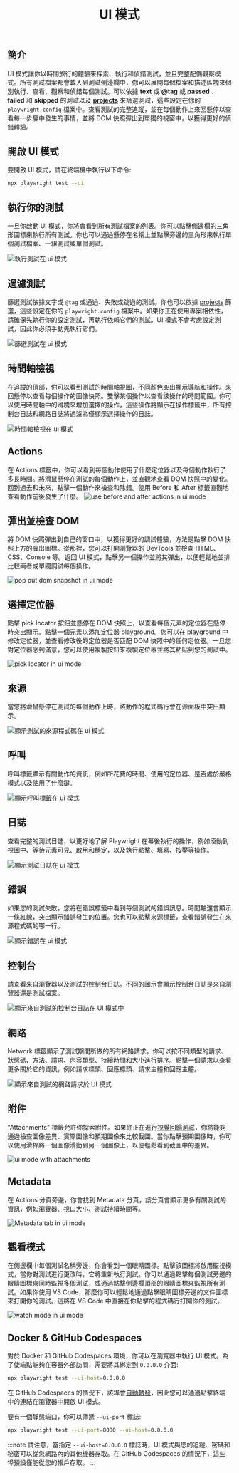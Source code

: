 ﻿---
id: test-ui-mode
title: "UI 模式"
---


## 簡介

UI 模式讓你以時間旅行的體驗來探索、執行和偵錯測試，並且完整配備觀察模式。所有測試檔案都會載入到測試側邊欄中，你可以展開每個檔案和描述區塊來個別執行、查看、觀察和偵錯每個測試。可以依據 **text** 或 **@tag** 或 **passed** 、 **failed** 和 **skipped** 的測試以及 [**projects**](./test-projects) 來篩選測試，這些設定在你的 `playwright.config` 檔案中。查看測試的完整追蹤，並在每個動作上來回懸停以查看每一步驟中發生的事情，並將 DOM 快照彈出到單獨的視窗中，以獲得更好的偵錯體驗。

<LiteYouTube id="d0u6XhXknzU" title="Playwrights UI Mode" />

## 開啟 UI 模式

要開啟 UI 模式，請在終端機中執行以下命令:

```bash
npx playwright test --ui
```

## 執行你的測試

一旦你啟動 UI 模式，你將會看到所有測試檔案的列表。你可以點擊側邊欄的三角形圖標來執行所有測試。你也可以通過懸停在名稱上並點擊旁邊的三角形來執行單個測試檔案、一組測試或單個測試。

![執行測試在 ui 模式](https://github.com/microsoft/playwright/assets/13063165/6b87712f-64a5-4d73-a91d-6562b864712c)

## 過濾測試

篩選測試依據文字或 `@tag` 或通過、失敗或跳過的測試。你也可以依據 [projects](./test-projects) 篩選，這些設定在你的 `playwright.config` 檔案中。如果你正在使用專案相依性，請確保先執行你的設定測試，再執行依賴它們的測試。UI 模式不會考慮設定測試，因此你必須手動先執行它們。

![篩選測試在 ui 模式](https://github.com/microsoft/playwright/assets/13063165/6f05e589-036d-45d5-9078-38134e1261e4)

## 時間軸檢視

在追蹤的頂部，你可以看到測試的時間軸視圖，不同顏色突出顯示導航和操作。來回懸停以查看每個操作的圖像快照。雙擊某個操作以查看該操作的時間範圍。你可以使用時間軸中的滑塊來增加選擇的操作，這些操作將顯示在操作標籤中，所有控制台日誌和網路日誌將過濾為僅顯示選擇操作的日誌。

![時間軸檢視在 ui 模式](https://github.com/microsoft/playwright/assets/13063165/811a9985-32aa-4a3e-9869-de32053cf468)

## Actions

在 Actions 標籤中，你可以看到每個動作使用了什麼定位器以及每個動作執行了多長時間。將滑鼠懸停在測試的每個動作上，並直觀地查看 DOM 快照中的變化。回到過去和未來，點擊一個動作來檢查和除錯。使用 Before 和 After 標籤直觀地查看動作前後發生了什麼。 ![use before and after actions in ui mode](https://github.com/microsoft/playwright/assets/13063165/7b22fab5-7346-4b98-8fdd-a78ed280647f)

## 彈出並檢查 DOM

將 DOM 快照彈出到自己的窗口中，以獲得更好的調試體驗，方法是點擊 DOM 快照上方的彈出圖標。從那裡，您可以打開瀏覽器的 DevTools 並檢查 HTML、CSS、Console 等。返回 UI 模式，點擊另一個操作並將其彈出，以便輕鬆地並排比較兩者或單獨調試每個操作。

![pop out dom snapshot in ui mode](https://github.com/microsoft/playwright/assets/13063165/f9f43a0c-78d7-4574-9a58-c69d2ec53c8f)

## 選擇定位器

點擊 pick locator 按鈕並懸停在 DOM 快照上，以查看每個元素的定位器在懸停時突出顯示。點擊一個元素以添加定位器 playground。您可以在 playground 中修改定位器，並查看修改後的定位器是否匹配 DOM 快照中的任何定位器。一旦您對定位器感到滿意，您可以使用複製按鈕來複製定位器並將其粘貼到您的測試中。

![pick locator in ui mode](https://github.com/microsoft/playwright/assets/13063165/9e7eeb84-bd26-4010-8614-75e24b56c716)

## 來源

當您將滑鼠懸停在測試的每個動作上時，該動作的程式碼行會在源面板中突出顯示。

![顯示測試的來源程式碼在 ui 模式](https://github.com/microsoft/playwright/assets/13063165/49b9fa2a-8a57-4044-acaa-0a2ea4784c5c)

## 呼叫

呼叫標籤顯示有關動作的資訊，例如所花費的時間、使用的定位器、是否處於嚴格模式以及使用了什麼鍵。

![顯示呼叫標籤在 ui 模式](https://github.com/microsoft/playwright/assets/13063165/442314c3-0b16-4400-bf25-c198f8654849)

## 日誌

查看完整的測試日誌，以更好地了解 Playwright 在幕後執行的操作，例如滾動到視圖中、等待元素可見、啟用和穩定，以及執行點擊、填寫、按壓等操作。

![顯示測試日誌在 ui 模式](https://github.com/microsoft/playwright/assets/13063165/1d214ee5-2c07-414d-a342-f88d0864ac89)

## 錯誤

如果您的測試失敗，您將在錯誤標籤中看到每個測試的錯誤訊息。時間軸還會顯示一條紅線，突出顯示錯誤發生的位置。您也可以點擊來源標籤，查看錯誤發生在來源程式碼的哪一行。

![顯示錯誤在 ui 模式](https://github.com/microsoft/playwright/assets/13063165/ffca2fd1-5349-41fb-ade9-ace143bb2c58)

## 控制台

請查看來自瀏覽器以及測試的控制台日誌。不同的圖示會顯示控制台日誌是來自瀏覽器還是測試檔案。

![顯示來自測試的控制台日誌在 UI 模式中](https://github.com/microsoft/playwright/assets/13063165/b6a44763-da04-4152-bbac-3369ca4a60ac)

## 網路

Network 標籤顯示了測試期間所做的所有網路請求。你可以按不同類型的請求、狀態碼、方法、請求、內容類型、持續時間和大小進行排序。點擊一個請求以查看更多關於它的資訊，例如請求標頭、回應標頭、請求主體和回應主體。

![顯示來自測試的網路請求於 UI 模式](https://github.com/microsoft/playwright/assets/13063165/946c2722-447a-4005-9518-b4e9b73a8240)

## 附件

"Attachments" 標籤允許你探索附件。如果你正在進行[視覺回歸測試](./test-snapshots.mdx)，你將能夠通過檢查圖像差異、實際圖像和預期圖像來比較截圖。當你點擊預期圖像時，你可以使用滑桿將一個圖像滑動到另一個圖像上，以便輕鬆看到截圖中的差異。

![ui mode with attachments](https://github.com/microsoft/playwright/assets/13063165/bb83b406-84ed-4380-a96c-0e62d1388093)

## Metadata

在 Actions 分頁旁邊，你會找到 Metadata 分頁，該分頁會顯示更多有關測試的資訊，例如瀏覽器、視口大小、測試持續時間等。

![Metadata tab in ui mode](https://github.com/microsoft/playwright/assets/13063165/befff46e-381a-41c2-8259-e47442add425)

## 觀看模式

在側邊欄中每個測試名稱旁邊，你會看到一個眼睛圖標。點擊該圖標將啟用監視模式，當你對測試進行更改時，它將重新執行測試。你可以通過點擊每個測試旁邊的眼睛圖標來同時監視多個測試，或通過點擊側邊欄頂部的眼睛圖標來監視所有測試。如果你使用 VS Code，那麼你可以輕鬆地通過點擊眼睛圖標旁邊的文件圖標來打開你的測試。這將在 VS Code 中直接在你點擊的程式碼行打開你的測試。

![watch mode in ui mode](https://github.com/microsoft/playwright/assets/13063165/20d7d44c-b52d-43ff-8871-8b828671f3da)

## Docker & GitHub Codespaces

對於 Docker 和 GitHub Codespaces 環境，你可以在瀏覽器中執行 UI 模式。為了使端點能夠在容器外部訪問，需要將其綁定到 `0.0.0.0` 介面:

```bash
npx playwright test --ui-host=0.0.0.0
```

在 GitHub Codespaces 的情況下，該埠會[自動轉發](https://docs.github.com/en/codespaces/developing-in-codespaces/forwarding-ports-in-your-codespace#about-forwarded-ports)，因此您可以通過點擊終端中的連結在瀏覽器中開啟 UI 模式。

要有一個靜態端口，你可以傳遞 `--ui-port` 標誌:

```bash
npx playwright test --ui-port=8080 --ui-host=0.0.0.0
```

:::note
請注意，當指定 `--ui-host=0.0.0.0` 標誌時，UI 模式與您的追蹤、密碼和秘密可以從您網路內的其他機器存取。在 GitHub Codespaces 的情況下，這些埠預設僅能從您的帳戶存取。
:::




[Accessibility]: /api/class-accessibility.mdx "Accessibility"
[Android]: /api/class-android.mdx "Android"
[AndroidDevice]: /api/class-androiddevice.mdx "AndroidDevice"
[AndroidInput]: /api/class-androidinput.mdx "AndroidInput"
[AndroidSocket]: /api/class-androidsocket.mdx "AndroidSocket"
[AndroidWebView]: /api/class-androidwebview.mdx "AndroidWebView"
[APIRequest]: /api/class-apirequest.mdx "APIRequest"
[APIRequestContext]: /api/class-apirequestcontext.mdx "APIRequestContext"
[APIResponse]: /api/class-apiresponse.mdx "APIResponse"
[APIResponseAssertions]: /api/class-apiresponseassertions.mdx "APIResponseAssertions"
[Browser]: /api/class-browser.mdx "Browser"
[BrowserContext]: /api/class-browsercontext.mdx "BrowserContext"
[BrowserServer]: /api/class-browserserver.mdx "BrowserServer"
[BrowserType]: /api/class-browsertype.mdx "BrowserType"
[CDPSession]: /api/class-cdpsession.mdx "CDPSession"
[Clock]: /api/class-clock.mdx "Clock"
[ConsoleMessage]: /api/class-consolemessage.mdx "ConsoleMessage"
[Coverage]: /api/class-coverage.mdx "Coverage"
[Dialog]: /api/class-dialog.mdx "Dialog"
[Download]: /api/class-download.mdx "Download"
[Electron]: /api/class-electron.mdx "Electron"
[ElectronApplication]: /api/class-electronapplication.mdx "ElectronApplication"
[ElementHandle]: /api/class-elementhandle.mdx "ElementHandle"
[FileChooser]: /api/class-filechooser.mdx "FileChooser"
[Frame]: /api/class-frame.mdx "Frame"
[FrameLocator]: /api/class-framelocator.mdx "FrameLocator"
[GenericAssertions]: /api/class-genericassertions.mdx "GenericAssertions"
[JSHandle]: /api/class-jshandle.mdx "JSHandle"
[Keyboard]: /api/class-keyboard.mdx "Keyboard"
[Locator]: /api/class-locator.mdx "Locator"
[LocatorAssertions]: /api/class-locatorassertions.mdx "LocatorAssertions"
[Logger]: /api/class-logger.mdx "Logger"
[Mouse]: /api/class-mouse.mdx "Mouse"
[Page]: /api/class-page.mdx "Page"
[PageAssertions]: /api/class-pageassertions.mdx "PageAssertions"
[Playwright]: /api/class-playwright.mdx "Playwright"
[PlaywrightAssertions]: /api/class-playwrightassertions.mdx "PlaywrightAssertions"
[Request]: /api/class-request.mdx "Request"
[Response]: /api/class-response.mdx "Response"
[Route]: /api/class-route.mdx "Route"
[Selectors]: /api/class-selectors.mdx "Selectors"
[SnapshotAssertions]: /api/class-snapshotassertions.mdx "SnapshotAssertions"
[TimeoutError]: /api/class-timeouterror.mdx "TimeoutError"
[Touchscreen]: /api/class-touchscreen.mdx "Touchscreen"
[Tracing]: /api/class-tracing.mdx "Tracing"
[Video]: /api/class-video.mdx "Video"
[WebError]: /api/class-weberror.mdx "WebError"
[WebSocket]: /api/class-websocket.mdx "WebSocket"
[Worker]: /api/class-worker.mdx "Worker"
[Fixtures]: /api/class-fixtures.mdx "Fixtures"
[FullConfig]: /api/class-fullconfig.mdx "FullConfig"
[FullProject]: /api/class-fullproject.mdx "FullProject"
[Test]: /api/class-test.mdx "Test"
[TestConfig]: /api/class-testconfig.mdx "TestConfig"
[TestInfo]: /api/class-testinfo.mdx "TestInfo"
[TestInfoError]: /api/class-testinfoerror.mdx "TestInfoError"
[TestOptions]: /api/class-testoptions.mdx "TestOptions"
[TestProject]: /api/class-testproject.mdx "TestProject"
[WorkerInfo]: /api/class-workerinfo.mdx "WorkerInfo"
[Location]: /api/class-location.mdx "Location"
[Reporter]: /api/class-reporter.mdx "Reporter"
[Suite]: /api/class-suite.mdx "Suite"
[TestCase]: /api/class-testcase.mdx "TestCase"
[TestError]: /api/class-testerror.mdx "TestError"
[TestResult]: /api/class-testresult.mdx "TestResult"
[TestStep]: /api/class-teststep.mdx "TestStep"
[Element]: https://developer.mozilla.org/en-US/docs/Web/API/element "Element"
[EvaluationArgument]: /evaluating.mdx#evaluation-argument "EvaluationArgument"
[Promise]: https://developer.mozilla.org/en-US/docs/Web/JavaScript/Reference/Global_Objects/Promise "Promise"
[iterator]: https://developer.mozilla.org/en-US/docs/Web/JavaScript/Reference/Iteration_protocols "Iterator"
[origin]: https://developer.mozilla.org/en-US/docs/Glossary/Origin "Origin"
[selector]: https://developer.mozilla.org/en-US/docs/Web/CSS/CSS_Selectors "selector"
[Serializable]: https://developer.mozilla.org/en-US/docs/Web/JavaScript/Reference/Global_Objects/JSON/stringify#Description "Serializable"
[UIEvent.detail]: https://developer.mozilla.org/en-US/docs/Web/API/UIEvent/detail "UIEvent.detail"
[UnixTime]: https://en.wikipedia.org/wiki/Unix_time "Unix Time"
[xpath]: https://developer.mozilla.org/en-US/docs/Web/XPath "xpath"

[Array]: https://developer.mozilla.org/en-US/docs/Web/JavaScript/Reference/Global_Objects/Array "Array"
[boolean]: https://developer.mozilla.org/en-US/docs/Web/JavaScript/Data_structures#Boolean_type "Boolean"
[Buffer]: https://nodejs.org/api/buffer.html#buffer_class_buffer "Buffer"
[ChildProcess]: https://nodejs.org/api/child_process.html "ChildProcess"
[Error]: https://nodejs.org/api/errors.html#errors_class_error "Error"
[EventEmitter]: https://nodejs.org/api/events.html#events_class_eventemitter "EventEmitter"
[function]: https://developer.mozilla.org/en-US/docs/Web/JavaScript/Reference/Global_Objects/Function "Function"
[FormData]: https://developer.mozilla.org/en-US/docs/Web/API/FormData "FormData"
[Map]: https://developer.mozilla.org/en-US/docs/Web/JavaScript/Reference/Global_Objects/Map "Map"
[Metadata]: https://developer.mozilla.org/en-US/docs/Web/JavaScript/Reference/Global_Objects/Object "Object&lt;string, any&gt;"
[null]: https://developer.mozilla.org/en-US/docs/Web/JavaScript/Reference/Global_Objects/null "null"
[number]: https://developer.mozilla.org/en-US/docs/Web/JavaScript/Data_structures#Number_type "Number"
[Object]: https://developer.mozilla.org/en-US/docs/Web/JavaScript/Reference/Global_Objects/Object "Object"
[Promise]: https://developer.mozilla.org/en-US/docs/Web/JavaScript/Reference/Global_Objects/Promise "Promise"
[Readable]: https://nodejs.org/api/stream.html#stream_class_stream_readable "Readable"
[ReadStream]: https://nodejs.org/api/fs.html#class-fsreadstream "ReadStream"
[RegExp]: https://developer.mozilla.org/en-US/docs/Web/JavaScript/Reference/Global_Objects/RegExp "RegExp"
[string]: https://developer.mozilla.org/en-US/docs/Web/JavaScript/Data_structures#String_type "string"
[void]: https://developer.mozilla.org/en-US/docs/Web/JavaScript/Reference/Global_Objects/undefined "void"
[URL]: https://nodejs.org/api/url.html "URL"
[URLSearchParams]: https://developer.mozilla.org/en-US/docs/Web/API/URLSearchParams "URLSearchParams"

[all available image tags]: https://mcr.microsoft.com/en-us/product/playwright/about "all available image tags"
[Microsoft Artifact Registry]: https://mcr.microsoft.com/en-us/product/playwright/about "Microsoft Artifact Registry"
[Dockerfile.jammy]: https://github.com/microsoft/playwright/blob/main/utils/docker/Dockerfile.jammy "Dockerfile.jammy"
